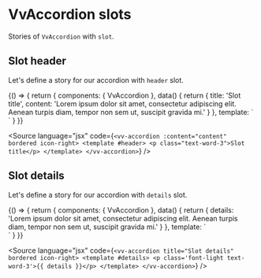 
<Meta title="Components/Accordion/Slots" />

# VvAccordion slots

Stories of `VvAccordion` with `slot`.

## Slot header

Let's define a story for our accordion with `header` slot.

<Canvas>
	<Story name="slot-header" play={slotsTest}>
		{() => {
			return {
				components: { VvAccordion },
				data() {
					return {
						title: 'Slot title',
						content:
							'Lorem ipsum dolor sit amet, consectetur adipiscing elit. Aenean turpis diam, tempor non sem ut, suscipit gravida mi.'
					}
				},
				template: `<div class="w-1/2">
						<vv-accordion :content="content"  bordered icon-right>
							<template #header>
								<p data-testId="slot" class="text-word-3">{{ title }}</p>
							</template>
						</vv-accordion>
					</div>`
			}
		}}
	</Story>
</Canvas>

<Source
	language="jsx"
	code={`<vv-accordion :content="content" bordered icon-right>
	<template #header>
		<p class="text-word-3">Slot title</p>
	</template>
</vv-accordion>`}
/>

## Slot details

Let's define a story for our accordion with `details` slot.

<Canvas>
	<Story name="slot-details" play={slotsTest}>
		{() => {
			return {
				components: { VvAccordion },
				data() {
					return {
						details:
							'Lorem ipsum dolor sit amet, consectetur adipiscing elit. Aenean turpis diam, tempor non sem ut, suscipit gravida mi.'
					}
				},
				template: `<div class="w-1/2">
						<vv-accordion title="Slot details" bordered icon-right>
							<template #details>
								<p data-testId="slot" class='font-light text-word-3'>{{ details }}</p>
							</template>
						</vv-accordion>
					</div>`
			}
		}}
	</Story>
</Canvas>

<Source
	language="jsx"
	code={`<vv-accordion title="Slot details" bordered icon-right>
	<template #details>
		<p class='font-light text-word-3'>{{ details }}</p>
	</template>
</vv-accordion>`}
/>
